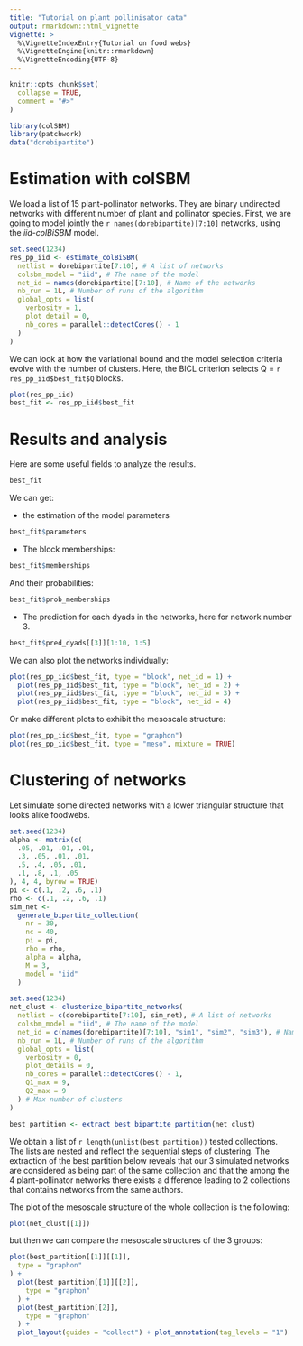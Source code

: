 ```yaml
---
title: "Tutorial on plant pollinisator data"
output: rmarkdown::html_vignette
vignette: >
  %\VignetteIndexEntry{Tutorial on food webs}
  %\VignetteEngine{knitr::rmarkdown}
  %\VignetteEncoding{UTF-8}
---
```


```r
knitr::opts_chunk$set(
  collapse = TRUE,
  comment = "#>"
)
```

```r
library(colSBM)
library(patchwork)
data("dorebipartite")
```

# Estimation with colSBM

We load a list of 15 plant-pollinator networks. They are binary undirected networks with different
number of plant and pollinator species. First, we are going to model jointly the `r names(dorebipartite)[7:10]` networks,
using the *iid-colBiSBM* model.


```r
set.seed(1234)
res_pp_iid <- estimate_colBiSBM(
  netlist = dorebipartite[7:10], # A list of networks
  colsbm_model = "iid", # The name of the model
  net_id = names(dorebipartite)[7:10], # Name of the networks
  nb_run = 1L, # Number of runs of the algorithm
  global_opts = list(
    verbosity = 1,
    plot_detail = 0,
    nb_cores = parallel::detectCores() - 1
  )
)
```

We can look at how the variational bound and the model selection criteria evolve with the number of clusters.
Here, the BICL criterion selects Q = `r res_pp_iid$best_fit$Q` blocks.


```r
plot(res_pp_iid)
best_fit <- res_pp_iid$best_fit
```

# Results and analysis

Here are some useful fields to analyze the results.

```r
best_fit
```

We can get:

* the estimation of the model parameters

```r
best_fit$parameters
```

* The block memberships:

```r
best_fit$memberships
```

And their probabilities:

```r
best_fit$prob_memberships
```

* The prediction for each dyads in the networks, here for network number 3.

```r
best_fit$pred_dyads[[3]][1:10, 1:5]
```

We can also plot the networks individually:

```r
plot(res_pp_iid$best_fit, type = "block", net_id = 1) +
  plot(res_pp_iid$best_fit, type = "block", net_id = 2) +
  plot(res_pp_iid$best_fit, type = "block", net_id = 3) +
  plot(res_pp_iid$best_fit, type = "block", net_id = 4)
```

Or make different plots to exhibit the mesoscale structure:

```r
plot(res_pp_iid$best_fit, type = "graphon")
plot(res_pp_iid$best_fit, type = "meso", mixture = TRUE)
```

# Clustering of networks

Let simulate some directed networks with a lower triangular structure that looks
alike foodwebs.

```r
set.seed(1234)
alpha <- matrix(c(
  .05, .01, .01, .01,
  .3, .05, .01, .01,
  .5, .4, .05, .01,
  .1, .8, .1, .05
), 4, 4, byrow = TRUE)
pi <- c(.1, .2, .6, .1)
rho <- c(.1, .2, .6, .1)
sim_net <-
  generate_bipartite_collection(
    nr = 30,
    nc = 40,
    pi = pi,
    rho = rho,
    alpha = alpha,
    M = 3,
    model = "iid"
  )
```


```r
set.seed(1234)
net_clust <- clusterize_bipartite_networks(
  netlist = c(dorebipartite[7:10], sim_net), # A list of networks
  colsbm_model = "iid", # The name of the model
  net_id = c(names(dorebipartite)[7:10], "sim1", "sim2", "sim3"), # Name of the networks
  nb_run = 1L, # Number of runs of the algorithm
  global_opts = list(
    verbosity = 0,
    plot_details = 0,
    nb_cores = parallel::detectCores() - 1,
    Q1_max = 9,
    Q2_max = 9
  ) # Max number of clusters
)
```

```r
best_partition <- extract_best_bipartite_partition(net_clust)
```

We obtain a list of `r length(unlist(best_partition))` tested collections. The lists are nested and reflect the
sequential steps of clustering.
The extraction of the best partition below reveals that our 3 simulated networks
are considered as being part of the same collection and that the among the 4
plant-pollinator networks there exists a difference leading to 2 collections that
contains networks from the same authors.



The plot of the mesoscale structure of the whole collection is the following:

```r
plot(net_clust[[1]])
```

but then we can compare the mesoscale structures of the 3 groups:

```r
plot(best_partition[[1]][[1]],
  type = "graphon"
) +
  plot(best_partition[[1]][[2]],
    type = "graphon"
  ) +
  plot(best_partition[[2]],
    type = "graphon"
  ) +
  plot_layout(guides = "collect") + plot_annotation(tag_levels = "1")
```
